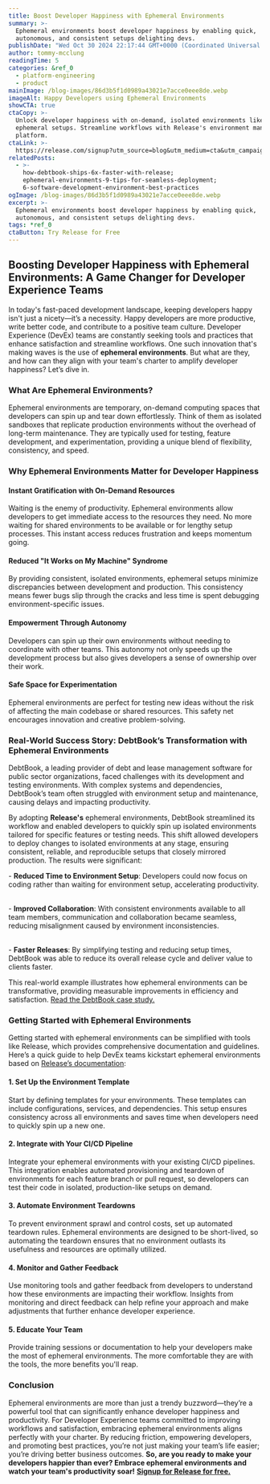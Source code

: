 ```yaml
---
title: Boost Developer Happiness with Ephemeral Environments
summary: >-
  Ephemeral environments boost developer happiness by enabling quick,
  autonomous, and consistent setups delighting devs.
publishDate: "Wed Oct 30 2024 22:17:44 GMT+0000 (Coordinated Universal Time)"
author: tommy-mcclung
readingTime: 5
categories: &ref_0
  - platform-engineering
  - product
mainImage: /blog-images/86d3b5f1d0989a43021e7acce0eee8de.webp
imageAlt: Happy Developers using Ephemeral Environments
showCTA: true
ctaCopy: >-
  Unlock developer happiness with on-demand, isolated environments like
  ephemeral setups. Streamline workflows with Release's environment management
  platform.
ctaLink: >-
  https://release.com/signup?utm_source=blog&utm_medium=cta&utm_campaign=blog-cta&utm_content=boost-developer-happiness-with-ephemeral-environments
relatedPosts:
  - >-
    how-debtbook-ships-6x-faster-with-release;
    ephemeral-environments-9-tips-for-seamless-deployment;
    6-software-development-environment-best-practices
ogImage: /blog-images/86d3b5f1d0989a43021e7acce0eee8de.webp
excerpt: >-
  Ephemeral environments boost developer happiness by enabling quick,
  autonomous, and consistent setups delighting devs.
tags: *ref_0
ctaButton: Try Release for Free
---
```


## Boosting Developer Happiness with Ephemeral Environments: A Game Changer for Developer Experience Teams

In today's fast-paced development landscape, keeping developers happy isn't just a nicety—it’s a necessity. Happy developers are more productive, write better code, and contribute to a positive team culture. Developer Experience (DevEx) teams are constantly seeking tools and practices that enhance satisfaction and streamline workflows. One such innovation that's making waves is the use of **ephemeral environments**. But what are they, and how can they align with your team's charter to amplify developer happiness? Let’s dive in.

### What Are Ephemeral Environments?

Ephemeral environments are temporary, on-demand computing spaces that developers can spin up and tear down effortlessly. Think of them as isolated sandboxes that replicate production environments without the overhead of long-term maintenance. They are typically used for testing, feature development, and experimentation, providing a unique blend of flexibility, consistency, and speed.

### Why Ephemeral Environments Matter for Developer Happiness

#### Instant Gratification with On-Demand Resources

Waiting is the enemy of productivity. Ephemeral environments allow developers to get immediate access to the resources they need. No more waiting for shared environments to be available or for lengthy setup processes. This instant access reduces frustration and keeps momentum going.

#### Reduced "It Works on My Machine" Syndrome

By providing consistent, isolated environments, ephemeral setups minimize discrepancies between development and production. This consistency means fewer bugs slip through the cracks and less time is spent debugging environment-specific issues.

#### Empowerment Through Autonomy

Developers can spin up their own environments without needing to coordinate with other teams. This autonomy not only speeds up the development process but also gives developers a sense of ownership over their work.

#### Safe Space for Experimentation

Ephemeral environments are perfect for testing new ideas without the risk of affecting the main codebase or shared resources. This safety net encourages innovation and creative problem-solving.

### Real-World Success Story: DebtBook’s Transformation with Ephemeral Environments

DebtBook, a leading provider of debt and lease management software for public sector organizations, faced challenges with its development and testing environments. With complex systems and dependencies, DebtBook’s team often struggled with environment setup and maintenance, causing delays and impacting productivity.

By adopting **Release's** ephemeral environments, DebtBook streamlined its workflow and enabled developers to quickly spin up isolated environments tailored for specific features or testing needs. This shift allowed developers to deploy changes to isolated environments at any stage, ensuring consistent, reliable, and reproducible setups that closely mirrored production. The results were significant:

\- **Reduced Time to Environment Setup**: Developers could now focus on coding rather than waiting for environment setup, accelerating productivity.

‍  
\- **Improved Collaboration**: With consistent environments available to all team members, communication and collaboration became seamless, reducing misalignment caused by environment inconsistencies.

‍  
\- **Faster Releases**: By simplifying testing and reducing setup times, DebtBook was able to reduce its overall release cycle and deliver value to clients faster.

This real-world example illustrates how ephemeral environments can be transformative, providing measurable improvements in efficiency and satisfaction. [Read the DebtBook case study.](https://release.com/casestudy/debtbook)

### Getting Started with Ephemeral Environments

Getting started with ephemeral environments can be simplified with tools like Release, which provides comprehensive documentation and guidelines. Here’s a quick guide to help DevEx teams kickstart ephemeral environments based on [Release’s documentation](https://docs.release.com/):

#### 1\. Set Up the Environment Template

Start by defining templates for your environments. These templates can include configurations, services, and dependencies. This setup ensures consistency across all environments and saves time when developers need to quickly spin up a new one.

#### 2\. Integrate with Your CI/CD Pipeline

Integrate your ephemeral environments with your existing CI/CD pipelines. This integration enables automated provisioning and teardown of environments for each feature branch or pull request, so developers can test their code in isolated, production-like setups on demand.

#### 3\. Automate Environment Teardowns

To prevent environment sprawl and control costs, set up automated teardown rules. Ephemeral environments are designed to be short-lived, so automating the teardown ensures that no environment outlasts its usefulness and resources are optimally utilized.

#### 4\. Monitor and Gather Feedback

Use monitoring tools and gather feedback from developers to understand how these environments are impacting their workflow. Insights from monitoring and direct feedback can help refine your approach and make adjustments that further enhance developer experience.

#### 5\. Educate Your Team

Provide training sessions or documentation to help your developers make the most of ephemeral environments. The more comfortable they are with the tools, the more benefits you'll reap.

### Conclusion

Ephemeral environments are more than just a trendy buzzword—they’re a powerful tool that can significantly enhance developer happiness and productivity. For Developer Experience teams committed to improving workflows and satisfaction, embracing ephemeral environments aligns perfectly with your charter. By reducing friction, empowering developers, and promoting best practices, you’re not just making your team’s life easier; you’re driving better business outcomes.
**So, are you ready to make your developers happier than ever? Embrace ephemeral environments and watch your team's productivity soar!** [**Signup for Release for free.**](https://release.com/signup)

‍
